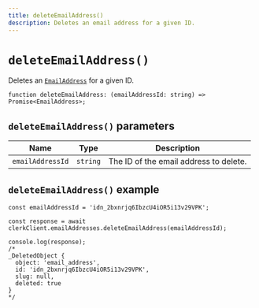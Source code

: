 ```yaml
---
title: deleteEmailAddress()
description: Deletes an email address for a given ID.
---
```


# `deleteEmailAddress()`

Deletes an [`EmailAddress`](/docs/references/javascript/email-address/email-address) for a given ID.

```tsx
function deleteEmailAddress: (emailAddressId: string) => Promise<EmailAddress>;
```

## `deleteEmailAddress()` parameters

| Name | Type | Description |
| --- | --- | --- |
| `emailAddressId` | `string` | The ID of the email address to delete. |

## `deleteEmailAddress()` example

```tsx
const emailAddressId = 'idn_2bxnrjq6IbzcU4iOR5i13v29VPK';

const response = await clerkClient.emailAddresses.deleteEmailAddress(emailAddressId);

console.log(response);
/* 
_DeletedObject {
  object: 'email_address',
  id: 'idn_2bxnrjq6IbzcU4iOR5i13v29VPK',
  slug: null,
  deleted: true
}
*/
```
